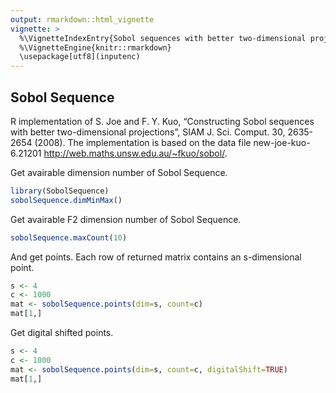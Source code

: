 ```yaml
---
output: rmarkdown::html_vignette
vignette: >
  %\VignetteIndexEntry{Sobol sequences with better two-dimensional projections}
  %\VignetteEngine{knitr::rmarkdown}
  \usepackage[utf8](inputenc)
---
```


Sobol Sequence
--------------

R implementation of
S. Joe and F. Y. Kuo,
"Constructing Sobol sequences with better two-dimensional projections",
SIAM J. Sci. Comput. 30, 2635-2654 (2008).
The implementation is based on the data file new-joe-kuo-6.21201
<http://web.maths.unsw.edu.au/~fkuo/sobol/>.
        

Get avairable dimension number of Sobol Sequence.
```r
library(SobolSequence)
sobolSequence.dimMinMax()
```

Get avairable F2 dimension number of Sobol Sequence.
```r
sobolSequence.maxCount(10)
```

And get points. Each row of returned matrix contains an s-dimensional point.
```r
s <- 4
c <- 1000
mat <- sobolSequence.points(dim=s, count=c)
mat[1,]
```

Get digital shifted points. 
```r
s <- 4
c <- 1000
mat <- sobolSequence.points(dim=s, count=c, digitalShift=TRUE)
mat[1,]
```
